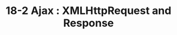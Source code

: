 ---
title: "18-2 Ajax : XMLHttpRequest and Response"
youtubeId: QW9VIcg6eJU
duration: 422
thumbnail: https://i.ytimg.com/vi/QW9VIcg6eJU/hqdefault.jpg?sqp=-oaymwEjCNACELwBSFryq4qpAxUIARUAAAAAGAElAADIQj0AgKJDeAE=&rs=AOn4CLCq7dn2lESVX9GJ4NfDOiBa8O3gNQ
slug: 18-2-ajax-xmlhttprequest-and-response
uslug: 18-2-ajax-xmlhttprequest-and-response
---